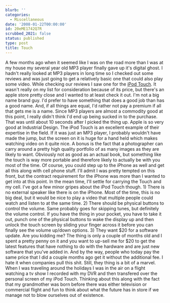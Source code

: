 ```yaml
---
blurb: ''
categories:
  - Miscellaneous
date: '2008-01-22T00:00:00'
id: 20eME1742Q7R
scrubbed_2021: false
status: published
type: post
title: Touch
---
```


A few months ago when it seemed like I was on the road more than I
was at my house my several year old MP3 player finally gave up it's
digital ghost. I hadn't really looked at MP3 players in long time
so I checked out some reviews and was just going to get a
relatively basic one that could also play some video. While
checking our reviews I saw one for the
[iPod Touch](http://www.apple.com/ipodtouch/). It wasn't really on
my list for consideration because of its price, but there's an
apple store pretty close and I wanted to at least check it out. I'm
not a big name brand guy. I'd prefer to have something that does a
good job than has a good name. And, if all things are equal, I'd
rather not pay a premium if all that gets me is a name. Since MP3
players are almost a commodity good at this point, I really didn't
think I'd end up being sucked in to the purchase. That was until
about 10 seconds after I picked the thing up. Apple is so very good
at Industrial Design. The iPod Touch is an excellent example of
their expertise in the field. If it was just an MP3 player, I
probably wouldn't have made the jump, but the screen on it is huge
for a hand held which makes watching video on it quite nice. A
bonus is the fact that a photographer can carry around a pretty
high quality portfolio of as many images as they are likely to
want. Obviously not as good as an actual book, but something like
the touch is way more portable and therefore likely to actually be
with you most of the time. Of course, you could step up to the
iPhone as well and get all this along with cell phone stuff. I'll
admit I was pretty tempted on this front, but the contract
requirement for the iPhone was more than I wanted to get into at
this point. In the mean time, I'll settle for carrying the Touch
and my cell. I've got a few minor gripes about the iPod Touch
though. 1) There is no external speaker like there is on the
iPhone. Most of the time, this is no big deal, but it would be nice
to play a video that multiple people could watch and listen to at
the same time. 2) There should be physical buttons to control the
volume. Same probably goes for skipping tunes, but definitely the
volume control. If you have the thing in your pocket, you have to
take it out, punch one of the physical buttons to wake the display
up and then unlock the touch screen by sliding your finger across
it before you can finally see the volume up/down options. 3) They
want $20 for a software update. Are you kidding me? The thing is
only a couple of months old and I spent a pretty penny on it and
you want to up-sell me for $20 to get the latest features that have
nothing to do with the hardware and are just new software that
you've added in. And by the way, people who today pay the same
price that I did a couple months ago get it without the additional
fee. I hate it when companies pull this shit. Still, they thing is
a bit of a marvel. When I was traveling around the holidays I was
in the air on a flight watching a tv show I recorded with my DVR
and then transfered over the personal screen of my iPod Touch.
Thinking about this along with the fact that my grandmother was
born before there was either television or commercial flight and
fun to think about what the future has in store if we manage not to
blow ourselves out of existence.
